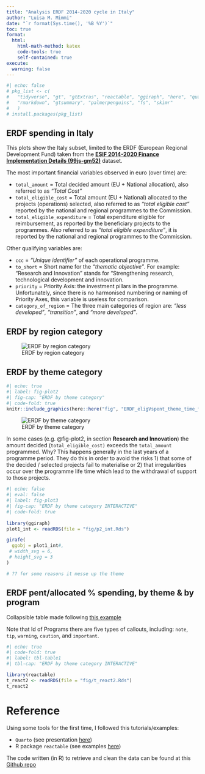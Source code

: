```yaml
---
title: "Analysis ERDF 2014-2020 cycle in Italy"
author: "Luisa M. Mimmi"
date: "`r format(Sys.time(), '%B %Y')`"
toc: true
format:
  html:
    html-math-method: katex
    code-tools: true
    self-contained: true
execute:
  warning: false
---
```


<!-- :::{.callout-note} -->
<!-- Note that there are five types of callouts, including:  -->
<!-- `note`, `tip`, `warning`, `caution`, and `important`. -->
<!-- ::: -->

```r
#| echo: false
# pkg_list <- c(
#   "tidyverse", "gt", "gtExtras", "reactable", "ggiraph", "here", "quarto",
#   "rmarkdown", "gtsummary", "palmerpenguins", "fs", "skimr"
#   )
# install.packages(pkg_list)
```

## ERDF spending in Italy

This plots show the Italy subset, limited to the ERDF (European Regional Development Fund) taken from the [**ESIF 2014-2020 Finance Implementation Details (99js-gm52)**](https://dev.socrata.com/foundry/cohesiondata.ec.europa.eu/99js-gm52) dataset.

The most important financial variables observed in euro (over time) are: <!-- see  https://dev.socrata.com/foundry/cohesiondata.ec.europa.eu/99js-gm52 -->

-   `total_amount` = Total decided amount (EU + National allocation), also referred to as *"Total Cost"*
-   `total_eligible_cost` = Total amount (EU + National) allocated to the projects (operations) selected, also referred to as *"total eligible cost"* reported by the national and regional programmes to the Commission.
-   `total_eligible_expenditure` = Total expenditure eligible for reimbursement, as reported by the beneficiary projects to the programmes. Also referred to as *"total eligible expenditure"*, it is reported by the national and regional programmes to the Commission.

Other qualifying variables are: 

-   `ccc` = *"Unique identifier"* of each operational programme.
-   `to_short` = Short name for the *"thematic objective"*. For example: "Research and Innovation" stands for "Strengthening research, technological development and innovation. 
-   `priority` = Priority Axis: the investment pillars in the programme. Unfortunately, since there is no harmonised numbering or naming of Priority Axes, this variable is useless for comparison. 
-   `category_of_region` = The three main categories of region are: *"less developed"*, *"transition"*, and *"more developed"*. 




## ERDF by region category
![ERDF by region category](fig/ERDF_eligVspent_reg_time_facet.png){#fig-plot1}

## ERDF by theme category
```r
#| echo: true
#| label: fig-plot2
#| fig-cap: "ERDF by theme category"
#| code-fold: true
knitr::include_graphics(here::here("fig", "ERDF_eligVspent_theme_time_facet.png"))
```

![ERDF by theme category](fig/ERDF_eligVspent_theme_time_facet.png){#fig-plot2}


::: callout-note
In some cases (e.g. @fig-plot2, in section **Research and Innovation**) the amount decided (`total_eligible_cost)` exceeds the `total_amount` programmed. Why? This happens generally in the last years of a programme period. They do this in order to avoid the risks 1) that some of the decided / selected projects fail to materialise or 2) that irregularities occur over the programme life time which lead to the withdrawal of support to those projects.
:::

<!-- ## Plot 3 ( = Plot 2, but interactive) -->
```r
#| echo: false
#| eval: false
#| label: fig-plot3
#| fig-cap: "ERDF by theme category INTERACTIVE"
#| code-fold: true
 
library(ggiraph)
plot1_int <- readRDS(file = "fig/p2_int.Rds")

girafe(
  ggobj = plot1_int#,
 # width_svg = 6,
 # height_svg = 3
)

# ?? for some reasons it messe up the theme
```


## ERDF pent/allocated % spending, by theme & by program

Collapsible table made following [this example](https://glin.github.io/reactable/articles/building-twitter-followers.html)

:::{.callout-tip}
Note that Id of Programs there are five types of callouts, including:
`note`, `tip`, `warning`, `caution`, and `important`.
:::

```r
#| echo: true
#| code-fold: true
#| label: tbl-table1
#| tbl-cap: "ERDF by theme category INTERACTIVE"

library(reactable)
t_react2 <- readRDS(file = "fig/t_react2.Rds") 
t_react2 
```

<!-- https://ec.europa.eu/regional_policy/en/faq/about_open_data/#13 -->

# Reference
Using some tools for the first time, I followed this tutorials/examples:

+ `Quarto` (see presentation [here](https://rstudio-conf-2022.github.io/get-started-quarto/materials/07-plots-tables.html#/block-layout-arbitrary-content))
+ R package `reactable` (see examples [here](https://glin.github.io/reactable/articles/building-twitter-followers.html#finishing-touches))

The code written (in R) to retrieve and clean the data can be found at this [Github repo](https://github.com/Lulliter/plan2implem)
